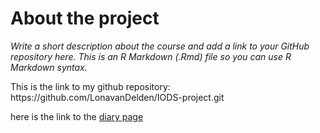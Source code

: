 
# About the project

*Write a short description about the course and add a link to your GitHub repository here. This is an R Markdown (.Rmd) file so you can use R Markdown syntax.*

This is the link to my github repository:
https://github.com/LonavanDelden/IODS-project.git

here is the link to the [diary page](https://lonavandelden.github.io/IODS-project/)
